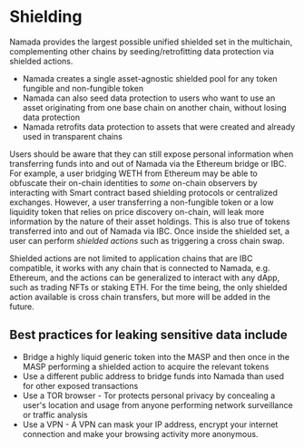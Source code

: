 # Shielding

Namada provides the largest possible unified shielded set in the multichain, complementing other chains by seeding/retrofitting data protection via shielded actions. 

* Namada creates a single asset-agnostic shielded pool for any token fungible and non-fungible token
* Namada can also seed data protection to users who want to use an asset originating from one base chain on another chain, without losing data protection
* Namada retrofits data protection to assets that were created and already used in transparent chains

Users should be aware that they can still expose personal information when transferring funds into and out of Namada via the Ethereum bridge or IBC. For example, a user bridging WETH from Ethereum may be able to obfuscate their on-chain identities to *some* on-chain observers by interacting with Smart contract based shielding protocols or centralized exchanges. However, a user transferring a non-fungible token or a low liquidity token that relies on price discovery on-chain, will leak more information by the nature of their asset holdings. This is also true of tokens transferred into and out of Namada via IBC. Once inside the shielded set, a user can perform *shielded actions* such as triggering a cross chain swap. 

Shielded actions are not limited to application chains that are IBC compatible, it works with any chain that is connected to Namada, e.g. Ethereum, and the actions can be generalized to interact with any dApp, such as trading NFTs or staking ETH. For the time being, the only shielded action available is cross chain transfers, but more will be added in the future.

## Best practices for leaking sensitive data include

* Bridge a highly liquid generic token into the MASP and then once in the MASP performing a shielded action to acquire the relevant tokens
* Use a different public address to bridge funds into Namada than used for other exposed transactions  
* Use a TOR browser - Tor protects personal privacy by concealing a user's location and usage from anyone performing network surveillance or traffic analysis
* Use a VPN - A VPN can mask your IP address, encrypt your internet connection and make your browsing activity more anonymous.

